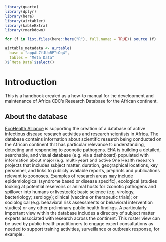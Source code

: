 ```r
library(quarto)
library(dplyr)
library(here)
library(airtabler)
library(kableExtra)
library(rmarkdown)

for (f in list.files(here::here("R"), full.names = TRUE)) source (f)

airtable_metadata <- airtable(
  base = "appAL7fJUpBPYtOq4", 
  tables = "Meta Data"
)$`Meta Data`$select()
```

# Introduction {#sec-introduction}

This is a handbook created as a how-to manual for the development and maintenance of Africa CDC's Research Database for the African continent.

## About the database {#sec-about-database}

[EcoHealth Alliance](https://www.ecohealthalliance.org/) is supporting the creation of a database of active infectious disease research activities and research scientists in Africa. The database contains information about scientific research being conducted on the African continent that has particular relevance to understanding, detecting and responding to zoonotic pathogens. EHA is building a detailed, searchable, and visual database (e.g. via a dashboard) populated with information about major (e.g. multi-year) and active One Health research projects that includes subject matter, duration, geographical locations, key personnel, and links to publicly available reports, preprints and publications relevant to zoonoses. Examples of research areas may include epidemiological (syndrome based or disease specific), ecological (studies looking at potential reservoirs or animal hosts for zoonotic pathogens and spillover into humans or livestock); basic science (e.g. virology, bacteriology; serology); clinical (vaccine or therapeutic trials); or sociological (e.g. behavioral risk assessments or behavioral intervention studies) or any other preliminary public health findings. A particularly important view within the database includes a directory of subject matter experts associated with research across the continent. This roster view can be used by public health practitioners to engage expert consultations as needed to support training activities, surveillance or outbreak response, for example.
